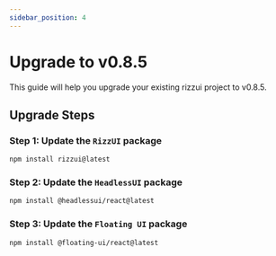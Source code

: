 ```yaml
---
sidebar_position: 4
---
```


# Upgrade to v0.8.5

This guide will help you upgrade your existing rizzui project to v0.8.5.

## Upgrade Steps

### Step 1: Update the `RizzUI` package

```bash
npm install rizzui@latest
```

### Step 2: Update the `HeadlessUI` package

```bash
npm install @headlessui/react@latest
```

### Step 3: Update the `Floating UI` package

```bash
npm install @floating-ui/react@latest
```
